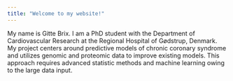 ```yaml
---
title: "Welcome to my website!"
---
```


My name is Gitte Brix. I am a PhD student with the Department of Cardiovascular Research at the Regional Hospital of Gødstrup, Denmark. My project centers around predictive models of chronic coronary syndrome and utilizes genomic and proteomic data to improve existing models. 
This approach requires advanced statistic methods and machine learning owing to the large data input.